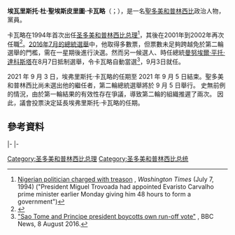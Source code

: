 {{请求翻译|time=2016-09-06T10:37:14+00:00}} 
{{Infobox Officeholder
|name	          = 埃瓦里斯托·卡瓦略
|image            = Evaristo Carvalho 2016.jpg
|native_name      = Evaristo Carvalho
|native_name_lang = pt
|office         = [[聖多美和普林西比民主共和國總統|聖多美和普林西比總統]]
|primeminister  = [[帕特里斯·特罗瓦达|帕特里斯·特罗瓦达]]
|term_start     = 2016年9月3日
|term_end       = 2021年10月2日
|predecessor    = [[曼努埃爾·平托·達科斯塔|曼努埃爾·平托·達科斯塔]]
|successor      = {{le|卡洛斯·維拉·諾瓦|Carlos Vila Nova}}
|office1        = [[圣多美和普林西比总理|圣多美和普林西比总理]]
|president1     = [[弗拉迪克·德梅内塞斯|弗拉迪克·德梅内塞斯]]
|term_start1    = 2001年9月26日
|term_end1      = 2002年3月28日
|predecessor1   = {{le|吉列爾梅·波塞爾·達科斯塔|Guilherme Posser da Costa}}
|successor1     = {{le|加布里埃爾·科斯塔|Gabriel Costa}}
|president2     = [[米格爾·特羅瓦達|米格爾·特羅瓦達]]
|term_start2    = 1994年7月2日
|term_end2      = 1994年10月25日
|predecessor2   = {{le|諾伯托·科斯塔·阿萊德雷|Norberto Costa Alegre}}
|successor2     = [[卡洛斯·达格拉萨|卡洛斯·达格拉萨]]
|birth_name     = 埃瓦里斯托·杜·聖埃斯皮里圖·卡瓦略<br>Evaristo do Espírito Santo Carvalho
|birth_date     = {{birth date|1941|10|22|df=y}}
|birth_place    = {{PRT}}[[葡屬聖多美和普林西比|聖多美和普林西比海外省]]{{link-en|邦邦 (聖多美和普林西比)|Bombom, São Tomé and Príncipe|邦邦}}
|death_date     = {{death date and age|2022|5|28|1941|10|22}}
|death_place    = {{PRT}}[[里斯本|里斯本]]
|nationality    = 
|alma_mater     = 
|party          = {{le|獨立民主行動|Independent Democratic Action}}
|spouse         = 
|children       = 
|religion       = 
}}

'''埃瓦里斯托·杜·聖埃斯皮里圖·卡瓦略'''（{{lang-pt|Evaristo do Espírito Santo Carvalho}}；{{bd|1941年|10月22日|2022年|5月28日|catIdx=Lu|}}），是一名[[聖多美和普林西比|聖多美和普林西比]]政治人物，{{le|獨立民主行動|Independent Democratic Action}}黨員。

卡瓦略在1994年首次出任[[圣多美和普林西比总理|圣多美和普林西比总理]]<ref>[http://nl.newsbank.com/nl-search/we/Archives?p_product=WT&p_theme=wt&p_action=search&p_maxdocs=200&p_topdoc=1&p_text_direct-0=0EB0F0CCCB6ED9FC&p_field_direct-0=document_id&p_perpage=10&p_sort=YMD_date:D&s_trackval=GooglePM Nigerian politician charged with treason] {{Wayback|url=http://nl.newsbank.com/nl-search/we/Archives?p_product=WT&p_theme=wt&p_action=search&p_maxdocs=200&p_topdoc=1&p_text_direct-0=0EB0F0CCCB6ED9FC&p_field_direct-0=document_id&p_perpage=10&p_sort=YMD_date:D&s_trackval=GooglePM |date=20180713013920 }}, ''Washington Times'' (July 7, 1994) ("President Miguel Trovoada had appointed Evaristo Carvalho prime minister earlier Monday giving him 48 hours to form a government")</ref>，其後在2001年到2002年再次任職<ref>{{Cite book|url=http://books.google.com/books?id=Mz-fXRsedPMC&pg=PA451&dq=%2522Evaristo+Carvalho%2522&hl=en&ei=sdLJTJXrIYSdlgfH_ZX2Cg&sa=X&oi=book_result&ct=result&resnum=3&ved=0CC8Q6AEwAg#v=onepage&q=%2522Evaristo%2520Carvalho%2522&f=false|title=Profiles of People in Power: The World's Government Leaders|last=East|first=Roger|last2=Thomas|first2=Richard|date=2003-01-01|publisher=Psychology Press|isbn=9781857431261|language=en}}</ref>。[[2016年聖多美和普林西比總統選舉|2016年7月的總統選舉]]中，他取得多數票，但票數未足夠跨越免於第二輪選舉的門檻，需在一星期後進行決選。然而另一候選人、時任總統[[曼努埃爾·平托·達科斯塔|曼努埃爾·平托·達科斯塔]]在8月7日抵制選舉，令卡瓦略自動當選<ref name="Sao Tome and Principe president boycotts own run-off vote">[http://www.bbc.com/news/world-africa-37006464/ "Sao Tome and Principe president boycotts own run-off vote"] {{Wayback|url=http://www.bbc.com/news/world-africa-37006464/ |date=20200810035433 }}, BBC News, 8 August 2016.</ref>，9月3日就任。

2021 年 9 月 3 日，埃弗里斯托·卡瓦略的任期至 2021 年 9 月 5 日結束。聖多美和普林西比尚未選出他的繼任者，第二輪總統選舉將於 9 月 5 日舉行。 史無前例​​的情況，由於第一輪結果的有效性存在爭議，導致第二輪的組織推遲了兩次。 因此，議會投票決定延長埃弗里斯托·卡瓦略的任期。

==參考資料==
{{reflist}}

{{s-start}}
{{s-off}}
{{s-bef|before={{le|諾伯托·科斯塔·阿萊德雷|Norberto Costa Alegre}}}}
{{s-ttl|rows=2|title=[[圣多美和普林西比总理|圣多美和普林西比总理]]|years=1994年<br>2001年－2002年}}
{{s-aft|after=[[卡洛斯·达格拉萨|卡洛斯·达格拉萨]]}}
|-
{{s-bef|before={{le|吉列爾梅·波塞爾·達科斯塔|Guilherme Posser da Costa}}}}
{{s-aft|after={{le|加布里埃爾·科斯塔|Gabriel Costa}}}}
|-
{{s-bef|before=[[曼努埃爾·平托·達科斯塔|曼努埃爾·平托·達科斯塔]]}}
{{s-ttl|title=[[聖多美和普林西比民主共和國總統|聖多美和普林西比總統]]|years=2016年－2021年}}
{{s-aft|after={{le|卡洛斯·維拉·諾瓦|Carlos Vila Nova}}}}
{{s-end}}

{{Authority control}}
{{DEFAULTSORT:Carvalho, Evaristo}}

[[Category:圣多美和普林西比总理|Category:圣多美和普林西比总理]]
[[Category:圣多美和普林西比总统|Category:圣多美和普林西比总统]]